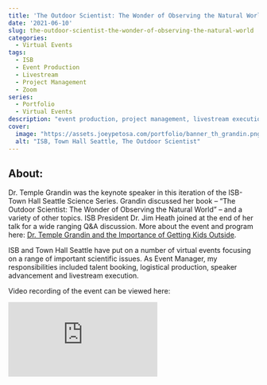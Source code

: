 ```yaml
---
title: 'The Outdoor Scientist: The Wonder of Observing the Natural World'
date: '2021-06-10'
slug: the-outdoor-scientist-the-wonder-of-observing-the-natural-world
categories:
  - Virtual Events
tags:
  - ISB
  - Event Production
  - Livestream
  - Project Management
  - Zoom
series:
  - Portfolio
  - Virtual Events
description: "event production, project management, livestream execution"
cover:
  image: "https://assets.joeypetosa.com/portfolio/banner_th_grandin.png"
  alt: "ISB, Town Hall Seattle, The Outdoor Scientist"
---
```


## About:  
Dr. Temple Grandin was the keynote speaker in this iteration of the ISB-Town 
Hall Seattle Science Series. Grandin discussed her book – “The Outdoor 
Scientist: The Wonder of Observing the Natural World” – and a variety of other 
topics. ISB President Dr. Jim Heath joined at the end of her talk for a wide 
ranging Q&A discussion. More about the event and program here: 
[Dr. Temple Grandin and the Importance of Getting Kids Outside](https://isbscience.org/news/2021/06/11/dr-temple-grandin-and-the-importance-of-getting-kids-outside/).  

ISB and Town Hall Seattle have put on a number of virtual events focusing on a 
range of important scientific issues. As Event Manager, my responsibilities
included talent booking, logistical production, speaker advancement and 
livestream execution.  

Video recording of the event can be viewed here:  


<div id="videocontainer">
  <div class="container">
<iframe src="https://www.youtube-nocookie.com/embed/vkYZFzRSXsU" title="YouTube video player" frameborder="0" allow="accelerometer; autoplay; clipboard-write; encrypted-media; gyroscope; picture-in-picture" allowfullscreen class="video"></iframe>
  </div>
</div>

